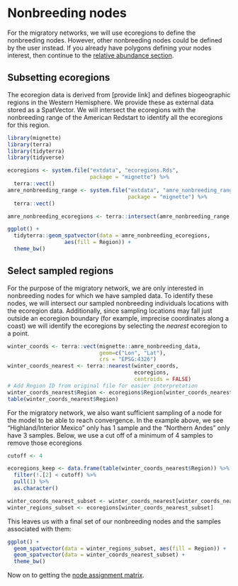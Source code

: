 # Nonbreeding nodes {#wintering}

For the migratory networks, we will use ecoregions to define the nonbreeding nodes. However, other nonbreeding nodes could be defined by the user instead. If you already have polygons defining your nodes interest, then continue to the [relative abundance section](#abundance).

## Subsetting ecoregions

The ecoregion data is derived from [provide link] and defines biogeographic regions in the Western Hemisphere. We provide these as external data stored as a SpatVector. We will intersect the ecoregions with the nonbreeding range of the American Redstart to identify all the ecoregions for this region.

```r
library(mignette)
library(terra)
library(tidyterra)
library(tidyverse)
```

```r
ecoregions <- system.file("extdata", "ecoregions.Rds",
                          package = "mignette") %>%
  terra::vect()
amre_nonbreeding_range <- system.file("extdata", "amre_nonbreeding_range.Rds",
                                      package = "mignette") %>%
  terra::vect()

amre_nonbreeding_ecoregions <- terra::intersect(amre_nonbreeding_range, ecoregions)

ggplot() +
  tidyterra::geom_spatvector(data = amre_nonbreeding_ecoregions, 
                  aes(fill = Region)) +
  theme_bw()
```


## Select sampled regions

For the purpose of the migratory network, we are only interested in nonbreeding nodes for which we have sampled data. To identify these nodes, we will intersect our sampled nonbreeding individuals locations with the ecoregion data. Additionally, since sampling locations may fall just outside an ecoregion boundary (for example, imprecise coordinates along a coast) we will identify the ecoregions by selecting the *nearest* ecoregion to a point.


```r
winter_coords <- terra::vect(mignette::amre_nonbreeding_data, 
                             geom=c("Lon", "Lat"),
                             crs = "EPSG:4326")
winter_coords_nearest <- terra::nearest(winter_coords,
                                        ecoregions,
                                        centroids = FALSE)
# Add Region ID from original file for easier interpretation
winter_coords_nearest$Region <- ecoregions$Region[winter_coords_nearest$to_id]
table(winter_coords_nearest$Region)
```

For the migratory network, we also want sufficient sampling of a node for the model to be able to reach convergence. In the example above, we see "Highland/Interior Mexico" only has 1 sample and the "Northern Andes" only have 3 samples. Below, we use a cut off of a minimum of 4 samples to remove those ecoregions

```r
cutoff <- 4

ecoregions_keep <- data.frame(table(winter_coords_nearest$Region)) %>%
  filter(!.[2] < cutoff) %>%
  pull(1) %>%
  as.character()

winter_coords_nearest_subset <- winter_coords_nearest[winter_coords_nearest$Region %in% ecoregions_keep]
winter_regions_subset <- ecoregions[winter_coords_nearest_subset]
```

This leaves us with a final set of our nonbreeding nodes and the samples associated with them:

```r
ggplot() +
  geom_spatvector(data = winter_regions_subset, aes(fill = Region)) +
  geom_spatvector(data = winter_coords_nearest_subset) +
  theme_bw()
```

Now on to getting the [node assignment matrix](#assignment).

